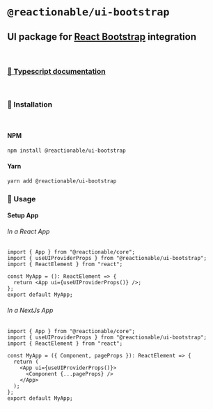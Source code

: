
<Meta title="UI Bootstrap/Home" />

# **`@reactionable/ui-bootstrap`**

## UI package for [React Bootstrap](https://react-bootstrap.github.io) integration

<br />

### [📖 Typescript documentation](../docs/ui-bootstrap/)

<br />

### 🚀 Installation

<br />

#### NPM

```sh
npm install @reactionable/ui-bootstrap
```

#### Yarn

```sh
yarn add @reactionable/ui-bootstrap
```

### 🧾 Usage

#### Setup App

###### In a React App

```tsx
import { App } from "@reactionable/core";
import { useUIProviderProps } from "@reactionable/ui-bootstrap";
import { ReactElement } from "react";

const MyApp = (): ReactElement => {
  return <App ui={useUIProviderProps()} />;
};
export default MyApp;
```

###### In a NextJs App

```tsx
import { App } from "@reactionable/core";
import { useUIProviderProps } from "@reactionable/ui-bootstrap";
import { ReactElement } from "react";

const MyApp = ({ Component, pageProps }): ReactElement => {
  return (
    <App ui={useUIProviderProps()}>
      <Component {...pageProps} />
    </App>
  );
};
export default MyApp;
```

